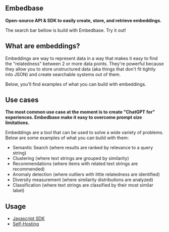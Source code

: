 
## Embedbase

**Open-source API & SDK to easily create, store, and retrieve embeddings.**

The search bar bellow is build with Embedbase. Try it out!

<EmbedbaseSearch />

## What are embeddings?

Embeddings are way to represent data in a way that makes it easy to find the "relatedness" between 2 or more data points. They're
powerful because they allow you to store unstructured data (aka things that don't fit tightly into JSON) and create searchable systems out of them.

Below, you'll find examples of what you can build with embeddings.

## Use cases

**The most common use case at the moment is to create "ChatGPT for" experiences. Embedbase make it easy to overcome prompt size limitations.**

Embeddings are a tool that can be used to solve a wide variety of problems. Below are some examples of what you can build with them:

- Semantic Search (where results are ranked by relevance to a query string)
- Clustering (where text strings are grouped by similarity)
- Recommendations (where items with related text strings are recommended)
- Anomaly detection (where outliers with little relatedness are identified)
- Diversity measurement (where similarity distributions are analyzed)
- Classification (where text strings are classified by their most similar label)

## Usage

- [Javascript SDK](./sdk)
- [Self-Hosting](./self-hosted/deployment)
